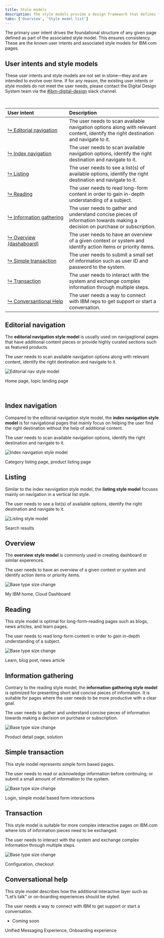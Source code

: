 ```yaml
---
title: Style models
description: The style models provide a design framework that defines the foundational and structural elements of IBM.com pages in order to establish consistency and coherency across users' journeys in a scalable way.
tabs: ['Overview', 'Style model list']
---
```


<PageDescription>

The primary user intent drives the foundational structure of any given page defined as part of the associated style model. This ensures consistency. These are the known user intents and associated style models for IBM.com pages.

</PageDescription>


## User intents and style models

These user intents and style models are not set in stone—they and are intended to evolve over time. If for any reason, the existing user intents or style models do not meet the user needs, please contact the Digital Design System team via the <a href="https://cognitive-app.slack.com/archives/C2PLX8GQ6" target="_blank">#ibm-digital-design</a> slack channel.

<br/>



| User intent | Description |
| :---| :--- |
| [&#x21b3;&nbsp;Editorial&nbsp;navigation](#editorial-navigation) | The user needs to scan available navigation options along with relevant content, identify the right destination and navigate to it. |
| [&#x21b3;&nbsp;Index&nbsp;navigation](#index-navigation) | The user needs to scan available navigation options, identify the right destination and navigate to it. |
| [&#x21b3;&nbsp;Listing](#listing) | The user needs to see a list(s) of available options, identify the right destination and navigate to it. |
| [&#x21b3;&nbsp;Reading](#reading) | The user needs to read long-form content in order to gain in-depth understanding of a subject. |
| [&#x21b3;&nbsp;Information&nbsp;gathering](#information-gathering) | The user needs to gather and understand concise pieces of information towards making a decision on purchase or subscription. |
| [&#x21b3;&nbsp;Overview (dashaboard)](#overview) | The user needs to have an overview of a given context or system and identify action items or priority items. |
| [&#x21b3;&nbsp;Simple&nbsp;transaction](#simple-transaction) | The user needs to submit a small set of information such as user ID and password to the system.  |
| [&#x21b3;&nbsp;Transaction](#transaction) | The user needs to interact with the system and exchange complex information through multiple steps. |
| [&#x21b3;&nbsp;Conversantional Help](#conversational-help) | The user needs a way to connect with IBM reps to get support or start a conversation. |

## Editorial navigation

The **editorial navigation style model** is usually used on navigagtional pages that have additional content pieces or provide highly curated sections such as featured products.

<Title>User intent</Title>

The user needs to scan available navigation options along with relevant content, identify the right destination and navigate to it.

<Row>
<Column colMd={12} colLg={12}>

![Editorial nav style model](./images/editorial-nav-style-models.png)

</Column>
</Row>

<Title>Examples</Title>

Home page, topic landing page

<br/>



## Index navigation

Compared to the editorial navigation style model, the **index navigation style model** is for navigational pages that mainly focus on helping the user find the right destination without the help of additional content.

<Title>User intent</Title>

The user needs to scan available navigation options, identify the right destination and navigate to it.


<Row>
<Column colMd={12} colLg={12}>

![Index navigation style model](./images/index-nav-style-models.png)

</Column>
</Row>

<Title>Examples</Title>

Category listing page, product listing page



## Listing

Similar to the index navvigation style model, the **listing style model** focuses mainly on navigation in a vertical list style.

<Title>User intent</Title>

The user needs to see a list(s) of available options, identify the right destination and navigate to it.


<Row>
<Column colMd={12} colLg={12}>

![Listing style model](./images/listing-style-models.png)

</Column>
</Row>

<Title>Examples</Title>

Search results

## Overview

The **overview style model** is commonly used in creating dashboard or similar experences.

<Title>User intent</Title>

The user needs to have an overview of a given context or system and identify action items or priority items.


<Row>
<Column colMd={12} colLg={12}>

![Base type size change](./images/dashboard-style-models.png)

</Column>
</Row>

<Title>Examples</Title>

My IBM home, Cloud Dashboard

## Reading

This style model is optimal for long-form-reading pages such as blogs, news articles, and learn pages.

<Title>User intent</Title>

The user needs to read long-form content in order to gain in-depth understanding of a subject.


<Row>
<Column colMd={12} colLg={12}>

![Base type size change](./images/learn-style-models.png)

</Column>
</Row>

<Title>Examples</Title>

Learn, blog post, news article

## Information gathering

Contrary to the reading style model, the **information gathering style model** is optimized for presenting short and concise pieces of information. It is suitable for pages where the user needs to be more productive with a clear goal.

<Title>User intent</Title>

The user needs to gather and understand concise pieces of information towards making a decision on purchase or subscription.


<Row>
<Column colMd={12} colLg={12}>

![Base type size change](./images/information-style-models.png)

</Column>
</Row>

<Title>Examples</Title>

Product detail page, solution

## Simple transaction

This style model represents simple form based pages.

<Title>User intent</Title>

The user needs to read or acknowledge information before continuing; or submit a small amount of information to the system.

<Row>
<Column colMd={12} colLg={12}>

![Base type size change](./images/simple-transaction-style-models.png)

</Column>
</Row>

<Title>Examples</Title>

Login, simple modal based form interactions

## Transaction

This style model is suitable for more complex interactive pages on IBM.com where lots of information pieces need to be exchanged.

<Title>User intent</Title>

The user needs to interact with the system and exchange complex information through multiple steps.

<Row>
<Column colMd={12} colLg={12}>

![Base type size change](./images/transaction-style-models.png)

</Column>
</Row>

<Title>Examples</Title>

Configuration, checkout

## Conversational help

This style model describes how the additional interactive layer such as "Let&rsquo;s talk" or on-boarding experiences should be styled.

<Title>User intent</Title>

The user needs a way to connect with IBM to get support or start a conversation.

- Coming soon

<Title>Examples</Title>

Unified Messaging Experience, Onboarding experience
